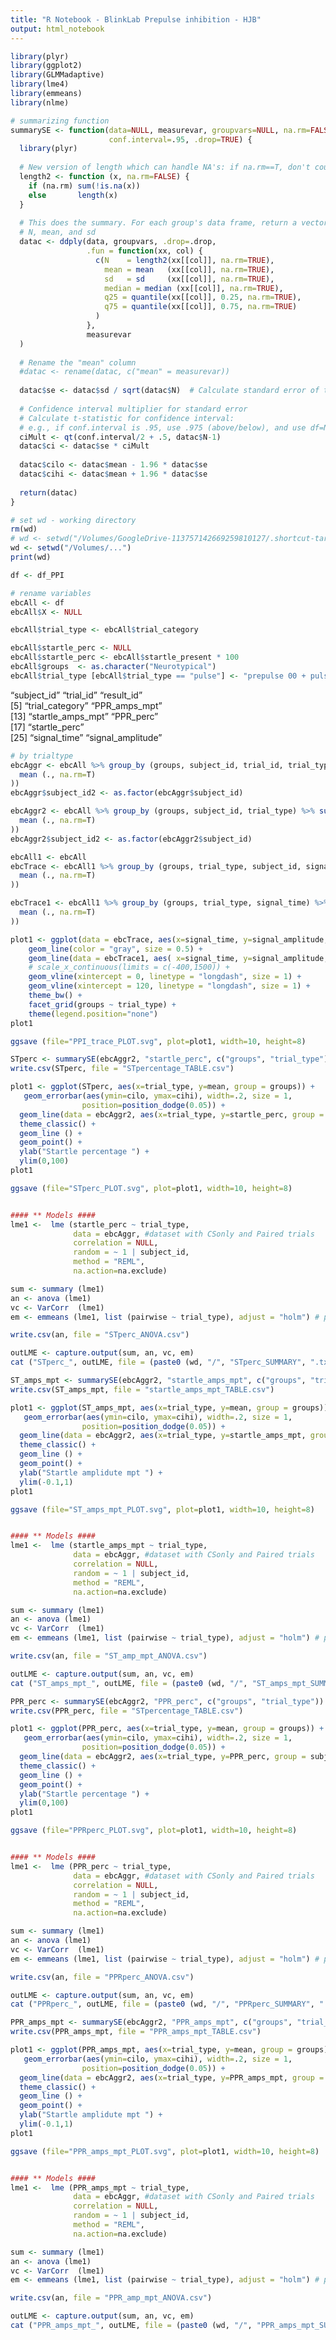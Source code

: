 ```yaml
---
title: "R Notebook - BlinkLab Prepulse inhibition - HJB"
output: html_notebook
---
```


```r
library(plyr)
library(ggplot2)
library(GLMMadaptive)
library(lme4)
library(emmeans)
library(nlme)
```

```r
# summarizing function
summarySE <- function(data=NULL, measurevar, groupvars=NULL, na.rm=FALSE,
                      conf.interval=.95, .drop=TRUE) {
  library(plyr)
  
  # New version of length which can handle NA's: if na.rm==T, don't count them
  length2 <- function (x, na.rm=FALSE) {
    if (na.rm) sum(!is.na(x))
    else       length(x)
  }
  
  # This does the summary. For each group's data frame, return a vector with
  # N, mean, and sd
  datac <- ddply(data, groupvars, .drop=.drop,
                 .fun = function(xx, col) {
                   c(N    = length2(xx[[col]], na.rm=TRUE),
                     mean = mean   (xx[[col]], na.rm=TRUE),
                     sd   = sd     (xx[[col]], na.rm=TRUE),
                     median = median (xx[[col]], na.rm=TRUE),
                     q25 = quantile(xx[[col]], 0.25, na.rm=TRUE),
                     q75 = quantile(xx[[col]], 0.75, na.rm=TRUE)
                   )
                 },
                 measurevar
  )
  
  # Rename the "mean" column    
  #datac <- rename(datac, c("mean" = measurevar))
  
  datac$se <- datac$sd / sqrt(datac$N)  # Calculate standard error of the mean
  
  # Confidence interval multiplier for standard error
  # Calculate t-statistic for confidence interval: 
  # e.g., if conf.interval is .95, use .975 (above/below), and use df=N-1
  ciMult <- qt(conf.interval/2 + .5, datac$N-1)
  datac$ci <- datac$se * ciMult
  
  datac$cilo <- datac$mean - 1.96 * datac$se
  datac$cihi <- datac$mean + 1.96 * datac$se
  
  return(datac)
}
```

```r
# set wd - working directory
rm(wd)
# wd <- setwd("/Volumes/GoogleDrive-113757142669259810127/.shortcut-targets-by-id/1lR0JRy4JZ-OaC12pI6Qx5lc3MMcEKXXG/1. Science/1. PoC study - Caroline/1. analysis/PPI")
wd <- setwd("/Volumes/...")
print(wd)

df <- df_PPI
```

```r
# rename variables
ebcAll <- df
ebcAll$X <- NULL

ebcAll$trial_type <- ebcAll$trial_category

ebcAll$startle_perc <- NULL
ebcAll$startle_perc <- ebcAll$startle_present * 100
ebcAll$groups  <- as.character("Neurotypical")
ebcAll$trial_type [ebcAll$trial_type == "pulse"] <- "prepulse 00 + pulse"
```

"subject_id"            "trial_id"              "result_id"            
 [5] "trial_category"        "PPR_amps_mpt"         
[13] "startle_amps_mpt"      "PPR_perc"             
[17] "startle_perc"                   
[25] "signal_time"           "signal_amplitude" 


```r
# by trialtype
ebcAggr <- ebcAll %>% group_by (groups, subject_id, trial_id, trial_type) %>% summarise_at (c("PPR_amps_mpt", "PPR_perc"  ,"startle_amps_mpt", "startle_perc"), funs( 
  mean (., na.rm=T)
))
ebcAggr$subject_id2 <- as.factor(ebcAggr$subject_id)

ebcAggr2 <- ebcAll %>% group_by (groups, subject_id, trial_type) %>% summarise_at (c("PPR_amps_mpt", "PPR_perc"  ,"startle_amps_mpt", "startle_perc"), funs( 
  mean (., na.rm=T)
))
ebcAggr2$subject_id2 <- as.factor(ebcAggr2$subject_id)

```

```r
ebcAll1 <- ebcAll
ebcTrace <- ebcAll1 %>% group_by (groups, trial_type, subject_id, signal_time) %>% summarise_at (c("signal_amplitude"), funs( 
  mean (., na.rm=T)
))

ebcTrace1 <- ebcAll1 %>% group_by (groups, trial_type, signal_time) %>% summarise_at (c("signal_amplitude"), funs( 
  mean (., na.rm=T)
))

plot1 <- ggplot(data = ebcTrace, aes(x=signal_time, y=signal_amplitude, group = subject_id)) +
    geom_line(color = "gray", size = 0.5) +
    geom_line(data = ebcTrace1, aes( x=signal_time, y=signal_amplitude, group = groups), size = 1.5, color = "black") +
    # scale_x_continuous(limits = c(-400,1500)) +
    geom_vline(xintercept = 0, linetype = "longdash", size = 1) + 
    geom_vline(xintercept = 120, linetype = "longdash", size = 1) +
    theme_bw() + 
    facet_grid(groups ~ trial_type) +
    theme(legend.position="none")
plot1

ggsave (file="PPI_trace_PLOT.svg", plot=plot1, width=10, height=8)
```

```r
STperc <- summarySE(ebcAggr2, "startle_perc", c("groups", "trial_type"))
write.csv(STperc, file = "STpercentage_TABLE.csv")

plot1 <- ggplot(STperc, aes(x=trial_type, y=mean, group = groups)) +
   geom_errorbar(aes(ymin=cilo, ymax=cihi), width=.2, size = 1, 
                position=position_dodge(0.05)) +
  geom_line(data = ebcAggr2, aes(x=trial_type, y=startle_perc, group = subject_id2), color = "gray", size = 0.5) +
  theme_classic() +
  geom_line () + 
  geom_point() + 
  ylab("Startle percentage ") + 
  ylim(0,100)
plot1

ggsave (file="STperc_PLOT.svg", plot=plot1, width=10, height=8)


#### ** Models ####
lme1 <-  lme (startle_perc ~ trial_type,
              data = ebcAggr, #dataset with CSonly and Paired trials
              correlation = NULL,
              random = ~ 1 | subject_id,
              method = "REML",
              na.action=na.exclude)

sum <- summary (lme1)
an <- anova (lme1)
vc <- VarCorr  (lme1)
em <- emmeans (lme1, list (pairwise ~ trial_type), adjust = "holm") # posthoc test: group per session effect with p value

write.csv(an, file = "STperc_ANOVA.csv")

outLME <- capture.output(sum, an, vc, em)
cat ("STperc_", outLME, file = (paste0 (wd, "/", "STperc_SUMMARY", ".txt")), sep = "\n", append = FALSE)
```

```r
ST_amps_mpt <- summarySE(ebcAggr2, "startle_amps_mpt", c("groups", "trial_type"))
write.csv(ST_amps_mpt, file = "startle_amps_mpt_TABLE.csv")

plot1 <- ggplot(ST_amps_mpt, aes(x=trial_type, y=mean, group = groups)) +
   geom_errorbar(aes(ymin=cilo, ymax=cihi), width=.2, size = 1, 
                position=position_dodge(0.05)) +
  geom_line(data = ebcAggr2, aes(x=trial_type, y=startle_amps_mpt, group = subject_id2), color = "gray", size = 0.5) +
  theme_classic() +
  geom_line () + 
  geom_point() + 
  ylab("Startle amplidute mpt ") + 
  ylim(-0.1,1)
plot1

ggsave (file="ST_amps_mpt_PLOT.svg", plot=plot1, width=10, height=8)


#### ** Models ####
lme1 <-  lme (startle_amps_mpt ~ trial_type,
              data = ebcAggr, #dataset with CSonly and Paired trials
              correlation = NULL,
              random = ~ 1 | subject_id,
              method = "REML",
              na.action=na.exclude)

sum <- summary (lme1)
an <- anova (lme1)
vc <- VarCorr  (lme1)
em <- emmeans (lme1, list (pairwise ~ trial_type), adjust = "holm") # posthoc test: group per session effect with p value

write.csv(an, file = "ST_amp_mpt_ANOVA.csv")

outLME <- capture.output(sum, an, vc, em)
cat ("ST_amps_mpt_", outLME, file = (paste0 (wd, "/", "ST_amps_mpt_SUMMARY", ".txt")), sep = "\n", append = FALSE)

```

```r
PPR_perc <- summarySE(ebcAggr2, "PPR_perc", c("groups", "trial_type"))
write.csv(PPR_perc, file = "STpercentage_TABLE.csv")

plot1 <- ggplot(PPR_perc, aes(x=trial_type, y=mean, group = groups)) +
   geom_errorbar(aes(ymin=cilo, ymax=cihi), width=.2, size = 1, 
                position=position_dodge(0.05)) +
  geom_line(data = ebcAggr2, aes(x=trial_type, y=PPR_perc, group = subject_id2), color = "gray", size = 0.5) +
  theme_classic() +
  geom_line () + 
  geom_point() + 
  ylab("Startle percentage ") + 
  ylim(0,100)
plot1

ggsave (file="PPRperc_PLOT.svg", plot=plot1, width=10, height=8)


#### ** Models ####
lme1 <-  lme (PPR_perc ~ trial_type,
              data = ebcAggr, #dataset with CSonly and Paired trials
              correlation = NULL,
              random = ~ 1 | subject_id,
              method = "REML",
              na.action=na.exclude)

sum <- summary (lme1)
an <- anova (lme1)
vc <- VarCorr  (lme1)
em <- emmeans (lme1, list (pairwise ~ trial_type), adjust = "holm") # posthoc test: group per session effect with p value

write.csv(an, file = "PPRperc_ANOVA.csv")

outLME <- capture.output(sum, an, vc, em)
cat ("PPRperc_", outLME, file = (paste0 (wd, "/", "PPRperc_SUMMARY", ".txt")), sep = "\n", append = FALSE)
```

```r
PPR_amps_mpt <- summarySE(ebcAggr2, "PPR_amps_mpt", c("groups", "trial_type"))
write.csv(PPR_amps_mpt, file = "PPR_amps_mpt_TABLE.csv")

plot1 <- ggplot(PPR_amps_mpt, aes(x=trial_type, y=mean, group = groups)) +
   geom_errorbar(aes(ymin=cilo, ymax=cihi), width=.2, size = 1, 
                position=position_dodge(0.05)) +
  geom_line(data = ebcAggr2, aes(x=trial_type, y=PPR_amps_mpt, group = subject_id2), color = "gray", size = 0.5) +
  theme_classic() +
  geom_line () + 
  geom_point() + 
  ylab("Startle amplidute mpt ") + 
  ylim(-0.1,1)
plot1

ggsave (file="PPR_amps_mpt_PLOT.svg", plot=plot1, width=10, height=8)


#### ** Models ####
lme1 <-  lme (PPR_amps_mpt ~ trial_type,
              data = ebcAggr, #dataset with CSonly and Paired trials
              correlation = NULL,
              random = ~ 1 | subject_id,
              method = "REML",
              na.action=na.exclude)

sum <- summary (lme1)
an <- anova (lme1)
vc <- VarCorr  (lme1)
em <- emmeans (lme1, list (pairwise ~ trial_type), adjust = "holm") # posthoc test: group per session effect with p value

write.csv(an, file = "PPR_amp_mpt_ANOVA.csv")

outLME <- capture.output(sum, an, vc, em)
cat ("PPR_amps_mpt_", outLME, file = (paste0 (wd, "/", "PPR_amps_mpt_SUMMARY", ".txt")), sep = "\n", append = FALSE)

```
